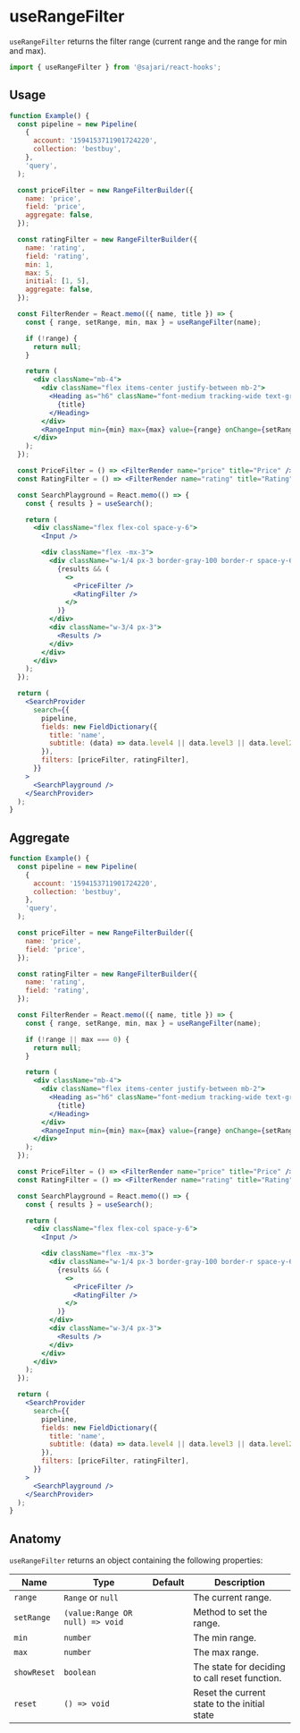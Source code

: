 
<SEO
  title="useRangeFilter"
  description="useRangeFilter returns the filter range (current range and the range for min and max)"
/>

# useRangeFilter

`useRangeFilter` returns the filter range (current range and the range for min and max).

```js
import { useRangeFilter } from '@sajari/react-hooks';
```

## Usage

```jsx
function Example() {
  const pipeline = new Pipeline(
    {
      account: '1594153711901724220',
      collection: 'bestbuy',
    },
    'query',
  );

  const priceFilter = new RangeFilterBuilder({
    name: 'price',
    field: 'price',
    aggregate: false,
  });

  const ratingFilter = new RangeFilterBuilder({
    name: 'rating',
    field: 'rating',
    min: 1,
    max: 5,
    initial: [1, 5],
    aggregate: false,
  });

  const FilterRender = React.memo(({ name, title }) => {
    const { range, setRange, min, max } = useRangeFilter(name);

    if (!range) {
      return null;
    }

    return (
      <div className="mb-4">
        <div className="flex items-center justify-between mb-2">
          <Heading as="h6" className="font-medium tracking-wide text-gray-400 uppercase">
            {title}
          </Heading>
        </div>
        <RangeInput min={min} max={max} value={range} onChange={setRange} />
      </div>
    );
  });

  const PriceFilter = () => <FilterRender name="price" title="Price" />;
  const RatingFilter = () => <FilterRender name="rating" title="Rating" />;

  const SearchPlayground = React.memo(() => {
    const { results } = useSearch();

    return (
      <div className="flex flex-col space-y-6">
        <Input />

        <div className="flex -mx-3">
          <div className="w-1/4 px-3 border-gray-100 border-r space-y-6">
            {results && (
              <>
                <PriceFilter />
                <RatingFilter />
              </>
            )}
          </div>
          <div className="w-3/4 px-3">
            <Results />
          </div>
        </div>
      </div>
    );
  });

  return (
    <SearchProvider
      search={{
        pipeline,
        fields: new FieldDictionary({
          title: 'name',
          subtitle: (data) => data.level4 || data.level3 || data.level2 || data.level1 || data.brand,
        }),
        filters: [priceFilter, ratingFilter],
      }}
    >
      <SearchPlayground />
    </SearchProvider>
  );
}
```

## Aggregate

```jsx
function Example() {
  const pipeline = new Pipeline(
    {
      account: '1594153711901724220',
      collection: 'bestbuy',
    },
    'query',
  );

  const priceFilter = new RangeFilterBuilder({
    name: 'price',
    field: 'price',
  });

  const ratingFilter = new RangeFilterBuilder({
    name: 'rating',
    field: 'rating',
  });

  const FilterRender = React.memo(({ name, title }) => {
    const { range, setRange, min, max } = useRangeFilter(name);

    if (!range || max === 0) {
      return null;
    }

    return (
      <div className="mb-4">
        <div className="flex items-center justify-between mb-2">
          <Heading as="h6" className="font-medium tracking-wide text-gray-400 uppercase">
            {title}
          </Heading>
        </div>
        <RangeInput min={min} max={max} value={range} onChange={setRange} />
      </div>
    );
  });

  const PriceFilter = () => <FilterRender name="price" title="Price" />;
  const RatingFilter = () => <FilterRender name="rating" title="Rating" />;

  const SearchPlayground = React.memo(() => {
    const { results } = useSearch();

    return (
      <div className="flex flex-col space-y-6">
        <Input />

        <div className="flex -mx-3">
          <div className="w-1/4 px-3 border-gray-100 border-r space-y-6">
            {results && (
              <>
                <PriceFilter />
                <RatingFilter />
              </>
            )}
          </div>
          <div className="w-3/4 px-3">
            <Results />
          </div>
        </div>
      </div>
    );
  });

  return (
    <SearchProvider
      search={{
        pipeline,
        fields: new FieldDictionary({
          title: 'name',
          subtitle: (data) => data.level4 || data.level3 || data.level2 || data.level1 || data.brand,
        }),
        filters: [priceFilter, ratingFilter],
      }}
    >
      <SearchPlayground />
    </SearchProvider>
  );
}
```

## Anatomy

`useRangeFilter` returns an object containing the following properties:

| Name        | Type                            | Default | Description                                    |
| ----------- | ------------------------------- | ------- | ---------------------------------------------- |
| `range`     | `Range` or `null`               |         | The current range.                             |
| `setRange`  | `(value:Range OR null) => void` |         | Method to set the range.                       |
| `min`       | `number`                        |         | The min range.                                 |
| `max`       | `number`                        |         | The max range.                                 |
| `showReset` | `boolean`                       |         | The state for deciding to call reset function. |
| `reset`     | `() => void`                    |         | Reset the current state to the initial state   |
